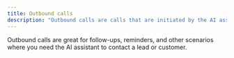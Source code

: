 ```yaml
---
title: Outbound calls
description: "Outbound calls are calls that are initiated by the AI assistant"
---
```


Outbound calls are great for follow-ups, reminders, and other scenarios where you need the AI assistant to contact a lead or customer.
